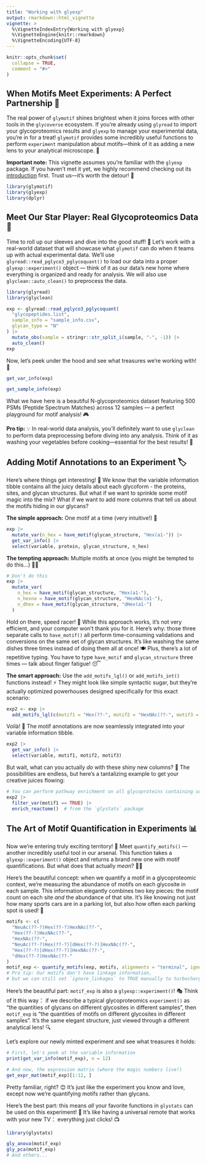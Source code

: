 ```yaml
---
title: "Working with glyexp"
output: rmarkdown::html_vignette
vignette: >
  %\VignetteIndexEntry{Working with glyexp}
  %\VignetteEngine{knitr::rmarkdown}
  %\VignetteEncoding{UTF-8}
---
```


```r
knitr::opts_chunk$set(
  collapse = TRUE,
  comment = "#>"
)
```

## When Motifs Meet Experiments: A Perfect Partnership 🤝

The real power of `glymotif` shines brightest when it joins forces with other tools in the `glycoverse` ecosystem.
If you're already using `glyread` to import your glycoproteomics results
and `glyexp` to manage your experimental data, you're in for a treat!
`glymotif` provides some incredibly useful functions to perform `experiment` manipulation 
about motifs—think of it as adding a new lens to your analytical microscope. 🔬

**Important note:** This vignette assumes you're familiar with the `glyexp` package.
If you haven't met it yet, we highly recommend checking out its
[introduction](https://glycoverse.github.io/glyexp/articles/glyexp.html) first.
Trust us—it's worth the detour! 🚀

```r
library(glymotif)
library(glyexp)
library(dplyr)
```

## Meet Our Star Player: Real Glycoproteomics Data 🌟

Time to roll up our sleeves and dive into the good stuff! 💪
Let's work with a real-world dataset that will showcase what `glymotif` can do when it teams up with actual experimental data.
We'll use `glyread::read_pglyco3_pglycoquant()` to load our data into a proper `glyexp::experiment()` object — 
think of it as our data's new home where everything is organized and ready for analysis.
We will also use `glyclean::auto_clean()` to preprocess the data.

```r
library(glyread)
library(glyclean)

exp <- glyread::read_pglyco3_pglycoquant(
  "glycopeptides.list",
  sample_info = "sample_info.csv",
  glycan_type = "N"
) |> 
  mutate_obs(sample = stringr::str_split_i(sample, "-", -1)) |>
  auto_clean()
exp
```

Now, let's peek under the hood and see what treasures we're working with! 👀

```r
get_var_info(exp)
```

```r
get_sample_info(exp)
```

What we have here is a beautiful N-glycoproteomics dataset featuring 500 PSMs (Peptide Spectrum Matches) 
across 12 samples — a perfect playground for motif analysis! 🎮

**Pro tip:** 💡 In real-world data analysis, you'll definitely want to use `glyclean` to perform
data preprocessing before diving into any analysis.
Think of it as washing your vegetables before cooking—essential for the best results! 🥕

## Adding Motif Annotations to an Experiment 🏷️

Here's where things get interesting! 🤔
We know that the variable information tibble contains all the juicy details about each glycoform - 
the proteins, sites, and glycan structures.
But what if we want to sprinkle some motif magic into the mix?
What if we want to add more columns that tell us about the motifs hiding in our glycans?

**The simple approach:** One motif at a time (very intuitive!) 🎯

```r
exp |> 
  mutate_var(n_hex = have_motif(glycan_structure, "Hex(a1-")) |>
  get_var_info() |>
  select(variable, protein, glycan_structure, n_hex)
```

**The tempting approach:** Multiple motifs at once (you might be tempted to do this...) 🤷‍♀️

```r
# Don't do this
exp |>
  mutate_var(
    n_hex = have_motif(glycan_structure, "Hex(a1-"),
    n_hexna = have_motif(glycan_structure, "HexNAc(a1-"),
    n_dhex = have_motif(glycan_structure, "dHex(a1-")
  )
```

Hold on there, speed racer! 🛑
While this approach works, it's not very efficient, and your computer won't thank you for it.
Here's why: those three separate calls to `have_motif()` all perform time-consuming validations and conversions
on the same set of glycan structures.
It's like washing the same dishes three times instead of doing them all at once! 🍽️
Plus, there's a lot of repetitive typing.
You have to type `have_motif` and `glycan_structure` three times — talk about finger fatigue! 😴

**The smart approach:** Use the `add_motifs_lgl()` or `add_motifs_int()` functions instead! ⚡
They might look like simple syntactic sugar, 
but they're actually optimized powerhouses designed specifically for this exact scenario:

```r
exp2 <- exp |> 
  add_motifs_lgl(c(motif1 = "Hex(??-", motif2 = "HexNAc(??-", motif3 = "dHex(??-"))
```

Voilà! 🎉 The motif annotations are now seamlessly integrated into your variable information tibble.

```r
exp2 |>
  get_var_info() |>
  select(variable, motif1, motif2, motif3)
```

But wait, what can you actually *do* with these shiny new columns? 🤔
The possibilities are endless, but here's a tantalizing example to get your creative juices flowing:

```r
# You can perform pathway enrichment on all glycoproteins containing some motif:
exp2 |>
  filter_var(motif1 == TRUE) |>
  enrich_reactome()  # from the `glystats` package
```

## The Art of Motif Quantification in Experiments 📊

Now we're entering truly exciting territory! 🚀
Meet `quantify_motifs()` — another incredibly useful tool in our arsenal.
This function takes a `glyexp::experiment()` object and returns a brand new one with motif quantifications.
But what does that actually *mean*? 🤷‍♂️

Here's the beautiful concept: when we quantify a motif in a glycoproteomic context,
we're measuring the abundance of motifs on each glycosite in each sample.
This information elegantly combines two key pieces: the motif count on each site *and* the abundance of that site.
It's like knowing not just how many sports cars are in a parking lot, but also how often each parking spot is used! 🚗

```r
motifs <- c(
  "NeuAc(??-?)Hex(??-?)HexNAc(??-",
  "Hex(??-?)HexNAc(??-",
  "HexNAc(??-",
  "NeuAc(??-?)Hex(??-?)[dHex(??-?)]HexNAc(??-",
  "Hex(??-?)[dHex(??-?)]HexNAc(??-",
  "dHex(??-?)HexNAc(??-"
)
motif_exp <- quantify_motifs(exp, motifs, alignments = "terminal", ignore_linkages = TRUE)
# Pro tip: Our motifs don't have linkage information,
# but we can still set `ignore_linkages` to TRUE manually to turbocharge the calculation! ⚡
```

Here's the beautiful part: `motif_exp` is also a `glyexp::experiment()`! 🎭
Think of it this way： if we describe a typical glycoproteomics `experiment()` as
"the quantities of glycans on different glycosites in different samples",
then `motif_exp` is "the quantities of motifs on different glycosites in different samples".
It's the same elegant structure, just viewed through a different analytical lens! 🔍

Let's explore our newly minted experiment and see what treasures it holds:

```r
# First, let's peek at the variable information
print(get_var_info(motif_exp), n = 12)
```

```r
# And now, the expression matrix (where the magic numbers live!)
get_expr_mat(motif_exp)[1:12, ]
```

Pretty familiar, right? 😊
It's just like the experiment you know and love,
except now we're quantifying motifs rather than glycans.

Here's the best part: this means *all* your favorite functions in `glystats` can be used on this experiment! 🎉
It's like having a universal remote that works with your new TV： everything just clicks! 📺

```r
library(glystats)

gly_anova(motif_exp)
gly_pca(motif_exp)
# And others...
```